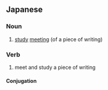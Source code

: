 ==Japanese==
{{ja-kanjitab|かい|どく|yomi=on}}

===Noun===
{{ja-noun|かいどく}}

# [[study]] [[meeting]] (of a piece of writing)

===Verb===
{{ja-verb-suru|かいどく}}

# meet and study a piece of writing

====Conjugation====
{{ja-suru|かいどく}}
